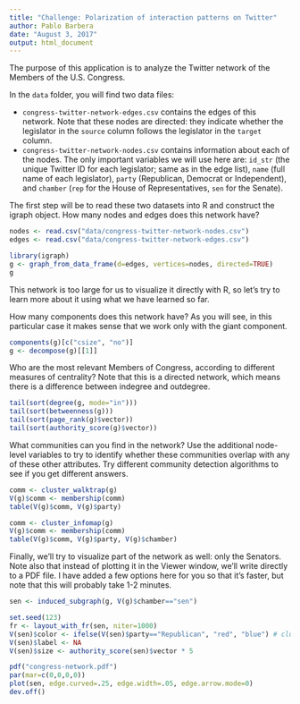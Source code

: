 ```yaml
---
title: "Challenge: Polarization of interaction patterns on Twitter"
author: Pablo Barbera
date: "August 3, 2017"
output: html_document
---
```


The purpose of this application is to analyze the Twitter network of the Members of the U.S. Congress.

In the `data` folder, you will find two data files:

- `congress-twitter-network-edges.csv` contains the edges of this network. Note that these nodes are directed: they indicate whether the legislator in the `source` column follows the legislator in the `target` column.
- `congress-twitter-network-nodes.csv` contains information about each of the nodes. The only important variables we will use here are: `id_str` (the unique Twitter ID for each legislator; same as in the edge list), `name` (full name of each legislator), `party` (Republican, Democrat or Independent), and `chamber` (`rep` for the House of Representatives, `sen` for the Senate).

The first step will be to read these two datasets into R and construct the igraph object. How many nodes and edges does this network have?

```r
nodes <- read.csv("data/congress-twitter-network-nodes.csv")
edges <- read.csv("data/congress-twitter-network-edges.csv")

library(igraph)
g <- graph_from_data_frame(d=edges, vertices=nodes, directed=TRUE)
g
```

This network is too large for us to visualize it directly with R, so let's try to learn more about it using what we have learned so far.

How many components does this network have? As you will see, in this particular case it makes sense that we work only with the giant component.

```r
components(g)[c("csize", "no")]
g <- decompose(g)[[1]]
```

Who are the most relevant Members of Congress, according to different measures of centrality? Note that this is a directed network, which means there is a difference between indegree and outdegree.

```r
tail(sort(degree(g, mode="in")))
tail(sort(betweenness(g)))
tail(sort(page_rank(g)$vector))
tail(sort(authority_score(g)$vector))
```

What communities can you find in the network? Use the additional node-level variables to try to identify whether these communities overlap with any of these other attributes. Try different community detection algorithms to see if you get different answers.

```r
comm <- cluster_walktrap(g)
V(g)$comm <- membership(comm)
table(V(g)$comm, V(g)$party)

comm <- cluster_infomap(g)
V(g)$comm <- membership(comm)
table(V(g)$comm, V(g)$party, V(g)$chamber)

```

Finally, we'll try to visualize part of the network as well: only the Senators. Note also that instead of plotting it in the Viewer window, we'll write directly to a PDF file. I have added a few options here for you so that it's faster, but note that this will probably take 1-2 minutes.

```r
sen <- induced_subgraph(g, V(g)$chamber=="sen")

set.seed(123)
fr <- layout_with_fr(sen, niter=1000)
V(sen)$color <- ifelse(V(sen)$party=="Republican", "red", "blue") # clue
V(sen)$label <- NA
V(sen)$size <- authority_score(sen)$vector * 5

pdf("congress-network.pdf")
par(mar=c(0,0,0,0))
plot(sen, edge.curved=.25, edge.width=.05, edge.arrow.mode=0)
dev.off()
```




